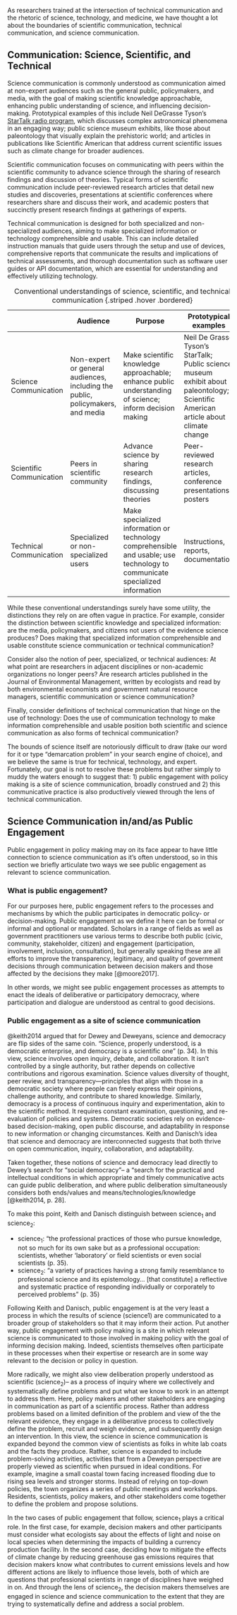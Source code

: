 As researchers trained at the intersection of technical communication
and the rhetoric of science, technology, and medicine, we have thought a
lot about the boundaries of scientific communication, technical
communication, and science communication.

## Communication: Science, Scientific, and Technical

Science communication is commonly understood as communication aimed at
non-expert audiences such as the general public, policymakers, and
media, with the goal of making scientific knowledge approachable,
enhancing public understanding of science, and influencing
decision-making. Prototypical examples of this include Neil DeGrasse
Tyson's [StarTalk radio program](https://startalkmedia.com/), which
discusses complex astronomical phenomena in an engaging way; public
science museum exhibits, like those about paleontology that visually
explain the prehistoric world; and articles in publications like
Scientific American that address current scientific issues such as
climate change for broader audiences.

Scientific communication focuses on communicating with peers within the
scientific community to advance science through the sharing of research
findings and discussion of theories. Typical forms of scientific
communication include peer-reviewed research articles that detail new
studies and discoveries, presentations at scientific conferences where
researchers share and discuss their work, and academic posters that
succinctly present research findings at gatherings of experts.

Technical communication is designed for both specialized and
non-specialized audiences, aiming to make specialized information or
technology comprehensible and usable. This can include detailed
instruction manuals that guide users through the setup and use of
devices, comprehensive reports that communicate the results and
implications of technical assessments, and thorough documentation such
as software user guides or API documentation, which are essential for
understanding and effectively utilizing technology.

|                          | Audience                                                                       | Purpose                                                                                                                     | Prototypical examples                                                                                                               |
|---------------|---------------|---------------------|----------------------|
| Science Communication    | Non-expert or general audiences, including the public, policymakers, and media | Make scientific knowledge approachable; enhance public understanding of science; inform decision making                     | Neil De Grasse Tyson's StarTalk; Public science museum exhibit about paleontology; Scientific American article about climate change |
| Scientific Communication | Peers in scientific community                                                  | Advance science by sharing research findings, discussing theories                                                           | Peer-reviewed research articles, conference presentations, posters                                                                  |
| Technical Communication  | Specialized or non-specialized users                                           | Make specialized information or technology comprehensible and usable; use technology to communicate specialized information | Instructions, reports, documentation                                                                                                |

: Conventional understandings of science, scientific, and technical
communication {.striped .hover .bordered}

While these conventional understandings surely have some utility, the
distinctions they rely on are often vague in practice. For example,
consider the distinction between scientific knowledge and specialized
information: are the media, policymakers, and citizens not users of the
evidence science produces? Does making that specialized information
comprehensible and usable constitute science communication or technical
communication?

Consider also the notion of peer, specialized, or technical audiences:
At what point are researchers in adjacent disciplines or non-academic
organizations no longer peers? Are research articles published in the
Journal of Environmental Management, written by ecologists and read by
both environmental economists and government natural resource managers,
scientific communication or science communication?

Finally, consider definitions of technical communication that hinge on
the use of technology: Does the use of communication technology to make
information comprehensible and usable position both scientific and
science communication as also forms of technical communication?

The bounds of science itself are notoriously difficult to draw (take our
word for it or type "demarcation problem" in your search engine of
choice), and we believe the same is true for technical, technology, and
expert. Fortunately, our goal is not to resolve these problems but
rather simply to muddy the waters enough to suggest that: 1) public
engagement with policy making is a site of science communication,
broadly construed and 2) this communicative practice is also
productively viewed through the lens of technical communication.

## Science Communication in/and/as Public Engagement

Public engagement in policy making may on its face appear to have little
connection to science communication as it's often understood, so in this
section we briefly articulate two ways we see public engagement as
relevant to science communication.

### What is public engagement?

For our purposes here, public engagement refers to the processes and
mechanisms by which the public participates in democratic policy- or
decision-making. Public engagement as we define it here can be formal or
informal and optional or mandated. Scholars in a range of fields as well
as government practitioners use various terms to describe both public
(civic, community, stakeholder, citizen) and engagement (participation,
involvement, inclusion, consultation), but generally speaking these are
all efforts to improve the transparency, legitimacy, and quality of
government decisions through communication between decision makers and
those affected by the decisions they make [@moore2017].

In other words, we might see public engagement processes as attempts to
enact the ideals of deliberative or participatory democracy, where
participation and dialogue are understood as central to good decisions.

### Public engagement as a site of science communication

@keith2014 argued that for Dewey and Deweyans, science and democracy are
flip sides of the same coin. "Science, properly understood, is a
democratic enterprise, and democracy is a scientific one" (p. 34). In
this view, science involves open inquiry, debate, and collaboration. It
isn't controlled by a single authority, but rather depends on collective
contributions and rigorous examination. Science values diversity of
thought, peer review, and transparency---principles that align with
those in a democratic society where people can freely express their
opinions, challenge authority, and contribute to shared knowledge.
Similarly, democracy is a process of continuous inquiry and
experimentation, akin to the scientific method. It requires constant
examination, questioning, and re-evaluation of policies and systems.
Democratic societies rely on evidence-based decision-making, open public
discourse, and adaptability in response to new information or changing
circumstances. Keith and Danisch's idea that science and democracy are
interconnected suggests that both thrive on open communication, inquiry,
collaboration, and adaptability.

Taken together, these notions of science and democracy lead directly to
Dewey's search for "social democracy"-- a "search for the practical and
intellectual conditions in which appropriate and timely communicative
acts can guide public deliberation, and where public deliberation
simultaneously considers both ends/values and
means/technologies/knowledge [@keith2014, p. 28].

To make this point, Keith and Danisch distinguish between science~1~ and
science~2~:

-   science~1~: "the professional practices of those who pursue
    knowledge, not so much for its own sake but as a professional
    occupation: scientists, whether 'laboratory' or field scientists or
    even social scientists (p. 35).
-   science~2~: "a variety of practices having a strong family
    resemblance to professional science and its epistemology... \[that
    constitute\] a reflective and systematic practice of responding
    individually or corporately to perceived problems" (p. 35)

Following Keith and Danisch, public engagement is at the very least a
process in which the results of science (science1) are communicated to a
broader group of stakeholders so that it may inform their action. Put
another way, public engagement with policy making is a site in which
relevant science is communicated to those involved in making policy with
the goal of informing decision making. Indeed, scientists themselves
often participate in these processes when their expertise or research
are in some way relevant to the decision or policy in question.

More radically, we might also view deliberation properly understood as
scientific (science~2~)-- as a process of inquiry where we collectively
and systematically define problems and put what we know to work in an
attempt to address them. Here, policy makers and other stakeholders are
engaging in communication as part of a scientific process. Rather than
address problems based on a limited definition of the problem and view
of the the relevant evidence, they engage in a deliberative process to
collectively define the problem, recruit and weigh evidence, and
subsequently design an intervention. In this view, the science in
science communication is expanded beyond the common view of scientists
as folks in white lab coats and the facts they produce. Rather, science
is expanded to include problem-solving activities, activities that from
a Deweyan perspective are properly viewed as scientific when pursued in
ideal conditions. For example, imagine a small coastal town facing
increased flooding due to rising sea levels and stronger storms. Instead
of relying on top-down policies, the town organizes a series of public
meetings and workshops. Residents, scientists, policy makers, and other
stakeholders come together to define the problem and propose solutions.

In the two cases of public engagement that follow, science~1~ plays a
critical role. In the first case, for example, decision makers and other
participants must consider what ecologists say about the effects of
light and noise on local species when determining the impacts of
building a currency production facility. In the second case, deciding
how to mitigate the effects of climate change by reducing greenhouse gas
emissions requires that decision makers know what contributes to current
emissions levels and how different actions are likely to influence those
levels, both of which are questions that professional scientists in
range of disciplines have weighed in on. And through the lens of
science~2~, the decision makers themselves are engaged in science and
science communication to the extent that they are trying to
systematically define and address a social problem.
